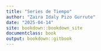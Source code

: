 ```yaml
---
title: "Series de Tiempo"
author: "Zaira Idaly Pizo Gurrute"
date: "2025-04-14"
site: bookdown::bookdown_site
documentclass: book
output: bookdown::gitbook
---
```


